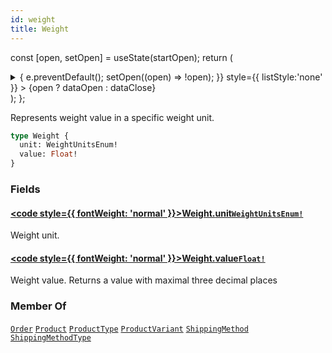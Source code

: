 ```yaml
---
id: weight
title: Weight
---
```






const [open, setOpen] = useState(startOpen);
return (
<details {...(open ? { open: true } : {})} className="details" style={{ border:'none', boxShadow:'none', background:'var(--ifm-background-color)' }}>
<summary
onClick={(e) => {
e.preventDefault();
setOpen((open) => !open);
}}
style={{ listStyle:'none' }} >
{open ? dataOpen : dataClose}
</summary>
{open && children}
</details>
);
};

Represents weight value in a specific weight unit.

```graphql
type Weight {
  unit: WeightUnitsEnum!
  value: Float!
}
```

### Fields

#### [<code style={{ fontWeight: 'normal' }}>Weight.<b>unit</b></code>](#)<Bullet />[`WeightUnitsEnum!`](../../../api-reference/miscellaneous/enums/weight-units-enum.mdx) <Badge class="badge badge--secondary" text="non-null"/> <Badge class="badge badge--secondary" text="enum"/> <Badge class="badge badge--secondary" text="miscellaneous"/>

Weight unit.

#### [<code style={{ fontWeight: 'normal' }}>Weight.<b>value</b></code>](#)<Bullet />[`Float!`](../../../api-reference/miscellaneous/scalars/float.mdx) <Badge class="badge badge--secondary" text="non-null"/> <Badge class="badge badge--secondary" text="scalar"/> <Badge class="badge badge--secondary" text="miscellaneous"/>

Weight value. Returns a value with maximal three decimal places

### Member Of

[`Order`](../../../api-reference/orders/objects/order.mdx) <Badge class="badge badge--secondary" text="object"/><Bullet />[`Product`](../../../api-reference/products/objects/product.mdx) <Badge class="badge badge--secondary" text="object"/><Bullet />[`ProductType`](../../../api-reference/products/objects/product-type.mdx) <Badge class="badge badge--secondary" text="object"/><Bullet />[`ProductVariant`](../../../api-reference/products/objects/product-variant.mdx) <Badge class="badge badge--secondary" text="object"/><Bullet />[`ShippingMethod`](../../../api-reference/shipping/objects/shipping-method.mdx) <Badge class="badge badge--secondary" text="object"/><Bullet />[`ShippingMethodType`](../../../api-reference/shipping/objects/shipping-method-type.mdx) <Badge class="badge badge--secondary" text="object"/>
